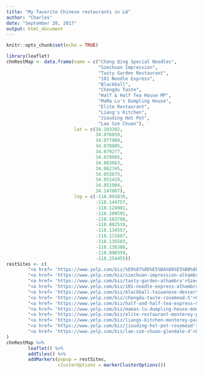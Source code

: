 ```yaml
---
title: "My favorite Chinese restaurants in LA"
author: "Charles"
date: "September 20, 2017"
output: html_document
---
```


```r
knitr::opts_chunk$set(echo = TRUE)
```


```r
library(leaflet)
chnRestMap <- data.frame(name = c("Chong Qing Special Noodles",
                                  "Szechuan Impression",
                                  "Tasty Garden Restaurant",
                                  "101 Noodle Express",
                                  "Blackball",
                                  "Chengdu Taste",
                                  "Half & Half Tea House MP",
                                  "MaMa Lu's Dumpling House",
                                  "Elite Restaurant",
                                  "Liang's Kitchen",
                                  "Jiouding Hot Pot",
                                  "Lao Sze Chuan"),
                         lat = c(34.103302,
                                 34.076859,
                                 34.077989,
                                 34.078805,
                                 34.079277,
                                 34.079995,
                                 34.063663,
                                 34.062745,
                                 34.053675,
                                 34.052429,
                                 34.051904,
                                 34.147087),
                         lng = c(-118.091836,
                                 -118.144757,
                                 -118.124901,
                                 -118.109591,
                                 -118.103708,
                                 -118.082519,
                                 -118.134557,
                                 -118.121667,
                                 -118.135503,
                                 -118.136388,
                                 -118.090359,
                                 -118.254455))
restSites <- c(
        "<a href= 'https://www.yelp.com/biz/%E9%87%8D%E5%BA%86%E5%B0%8F%E9%9D%A2-best-noodle-house-rosemead?osq=chongqing+noodle'>Chongqing Special Noodles</a>",
        "<a href= 'https://www.yelp.com/biz/szechuan-impression-alhambra-3'>Szechuan Impression</a>",
        "<a href= 'https://www.yelp.com/biz/tasty-garden-alhambra'>Szechuan Impression</a>",
        "<a href= 'https://www.yelp.com/biz/101-noodle-express-alhambra'>101 Noodle Express</a>",
        "<a href= 'https://www.yelp.com/biz/blackball-taiwanese-dessert-san-gabriel-2'>Blackball</a>",
        "<a href= 'https://www.yelp.com/biz/chengdu-taste-rosemead-5'>Chengdu Taste</a>",
        "<a href= 'https://www.yelp.com/biz/half-and-half-tea-express-monterey-park-monterey-park'>Half & Half Tea House MP</a>",
        "<a href= 'https://www.yelp.com/biz/mamas-lu-dumpling-house-monterey-park-4'>MaMa Lu's Dumpling House</a>",
        "<a href= 'https://www.yelp.com/biz/elite-restaurant-monterey-park'>Elite Restaurant</a>",
        "<a href= 'https://www.yelp.com/biz/liangs-kitchen-monterey-park'>Liang's Kitchen</a>",
        "<a href= 'https://www.yelp.com/biz/jiouding-hot-pot-rosemead'>Jiouding Hot Pot</a>",
        "<a href= 'https://www.yelp.com/biz/lao-sze-chuan-glendale-4'>Lao Sze Chuan</a>"
)
chnRestMap %>%
        leaflet() %>%
        addTiles() %>%
        addMarkers(popup = restSites,
                   clusterOptions = markerClusterOptions())
```
